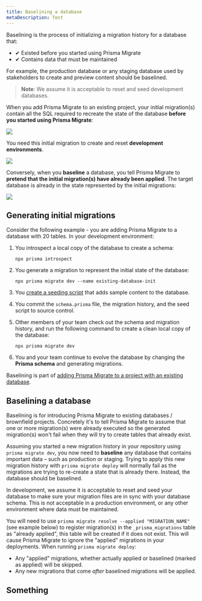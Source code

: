 ```yaml
---
title: Baselining a database
metaDescription: Test
---
```


<TopBlock>

Baselining is the process of initializing a migration history for a database that:

* ✔ Existed before you started using Prisma Migrate
* ✔ Contains data that must be maintained

For example, the production database or any staging database used by stakeholders to create and preview content should be baselined.

> **Note**: We assume it is acceptable to reset and seed development databases.

When you add Prisma Migrate to an existing project, your initial migration(s) contain all the SQL required to recreate the state of the database **before you started using Prisma Migrate**:

![](existing-database.png)

You need this initial migration to create and reset **development environments**.

![](new-dev-db.png)

Conversely, when you **baseline** a database, you tell Prisma Migrate to **pretend that the initial migration(s) have already been applied**. The target database is already in the state represented by the initial migrations:

![](deploy-db.png)

</TopBlock>

## Generating initial migrations

Consider the following example - you are adding Prisma Migrate to a database with 20 tables. In your development environment:

1. You introspect a local copy of the database to create a schema:

    ```terminal
    npx prisma introspect
    ```

1. You generate a migration to represent the initial state of the database:

    ```terminal
    npx prisma migrate dev --name existing-database-init
    ```

1. You [create a seeding script](../seed-database) that adds sample content to the database.

1. You commit the `schema.prisma` file, the migration history, and the seed script to source control.

1. Other members of your team check out the schema and migration history, and run the following command to create a clean local copy of the database:

    ```terminal
    npx prisma migrate dev
    ```

1. You and your team continue to evolve the database by changing the **Prisma schema** and generating migrations.

Baselining is part of [adding Prisma Migrate to a project with an existing database](add-prisma-migrate-to-a-project).

## Baselining a database

Baselining is for introducing Prisma Migrate to existing databases / brownfield projects. Concretely it's to tell Prisma Migrate to assume that one or more migration(s) were already executed so the generated migration(s) won't fail when they will try to create tables that already exist.

Assuming you started a new migration history in your repository using `prisma migrate dev`, you now need to **baseline** any database that contains important data – such as production or staging. Trying to apply this new migration history with `prisma migrate deploy` will normally fail as the migrations are trying to re-create a state that is already there. Instead, the database should be baselined.

In development, we assume it is acceptable to reset and seed your database to make sure your migration files are in sync with your database schema. This is not acceptable in a production environment, or any other environment where data must be maintained.

You will need to use `prisma migrate resolve --applied "MIGRATION_NAME"` (see example below) to register migration(s) in the `_prisma_migrations` table as "already applied", this table will be created if it does not exist.
This will cause Prisma Migrate to ignore the "applied" migrations in your deployments.
When running `prisma migrate deploy`:
* Any "applied" migrations, whether actually applied or baselined (marked as applied) will be skipped.
* Any new migrations that come _after_ baselined migrations will be applied.



## Something